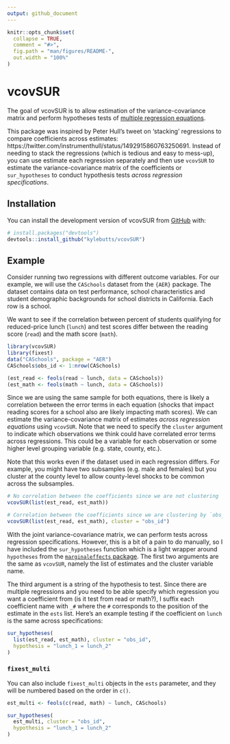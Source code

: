 ```yaml
---
output: github_document
---
```


<!-- README.md is generated from README.Rmd. Please edit that file -->

```r
knitr::opts_chunk$set(
  collapse = TRUE,
  comment = "#>",
  fig.path = "man/figures/README-",
  out.width = "100%"
)
```

# vcovSUR

<!-- badges: start -->
<!-- badges: end -->

The goal of vcovSUR is to allow estimation of the variance-covariance matrix and perform hypotheses tests of [multiple regression equations](https://en.wikipedia.org/wiki/Seemingly_unrelated_regressions). 

This package was inspired by Peter Hull's tweet on 'stacking' regressions to compare coefficients across estimates: https://twitter.com/instrumenthull/status/1492915860763250691. Instead of needing to stack the regressions (which is tedious and easy to mess-up), you can use estimate each regression separately and then use `vcovSUR` to estimate the variance-covariance matrix of the coefficients or `sur_hypotheses` to conduct hypothesis tests *across regression specifications*.


## Installation

You can install the development version of vcovSUR from [GitHub](https://github.com/) with:

``` r
# install.packages("devtools")
devtools::install_github("kylebutts/vcovSUR")
```

## Example

Consider running two regressions with different outcome variables. For our example, we will use the `CASchools` dataset from the `{AER}` package. The dataset contains data on test performance, school characteristics and student demographic backgrounds for school districts in California. Each row is a school.

We want to see if the correlation between percent of students qualifying for reduced-price lunch (`lunch`) and test scores differ between the reading score (`read`) and the math score (`math`).

```r
library(vcovSUR)
library(fixest)
data("CASchools", package = "AER")
CASchools$obs_id <- 1:nrow(CASchools)

(est_read <- feols(read ~ lunch, data = CASchools))
(est_math <- feols(math ~ lunch, data = CASchools))
```

Since we are using the same sample for both equations, there is likely a correlation between the error terms in each equation (shocks that impact reading scores for a school also are likely impacting math scores). We can estimate the variance-covariance matrix of estimates *across regression equations* using `vcovSUR`. Note that we need to specify the `cluster` argument to indicate which observations we think could have correlated error terms across regressions. This could be a variable for each observation or some higher level grouping variable (e.g. state, county, etc.). 

Note that this works even if the dataset used in each regression differs. For example, you might have two subsamples (e.g. male and females) but you cluster at the county level to allow county-level shocks to be common across the subsamples. 

```r
# No correlation between the coefficients since we are not clustering
vcovSUR(list(est_read, est_math))

# Correlation between the coefficients since we are clustering by `obs_id`
vcovSUR(list(est_read, est_math), cluster = "obs_id")
```

With the joint variance-covariance matrix, we can perform tests across regression specifications. However, this is a bit of a pain to do manually, so I have included the `sur_hypotheses` function which is a light wrapper around `hypotheses` from the [`marginaleffects` package](https://vincentarelbundock.github.io/marginaleffects/articles/hypothesis.html). The first two arguments are the same as `vcovSUR`, namely the list of estimates and the cluster variable name. 

The third argument is a string of the hypothesis to test. Since there are multiple regressions and you need to be able specify which regression you want a coefficient from (is it test from read or math?), I suffix each coefficient name with `_#` where the `#` corresponds to the position of the estimate in the `ests` list. Here's an example testing if the coefficient on `lunch` is the same across specifications:

```r
sur_hypotheses(
  list(est_read, est_math), cluster = "obs_id",
  hypothesis = "lunch_1 = lunch_2"
)
```


### `fixest_multi`

You can also include `fixest_multi` objects in the `ests` parameter, and they will be numbered based on the order in `c()`. 

```r
est_multi <- feols(c(read, math) ~ lunch, CASchools)

sur_hypotheses(
  est_multi, cluster = "obs_id",
  hypothesis = "lunch_1 = lunch_2"
)
```
